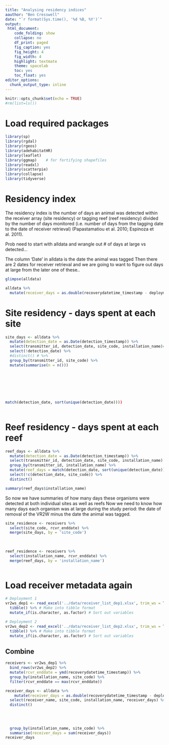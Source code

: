 ```yaml
---
title: "Analysing residency indices"
aauthor: "Ben Cresswell"
date: "`r format(Sys.time(), '%d %B, %Y')`"
output: 
 html_document:
    code_folding: show
    collapse: no
    df_print: paged
    fig_caption: yes
    fig_height: 4
    fig_width: 4
    highlight: textmate
    theme: spacelab
    toc: yes
    toc_float: yes
editor_options: 
  chunk_output_type: inline
---
```



```r
knitr::opts_chunk$set(echo = TRUE)
#rm(list=ls())
```


# Load required packages
```r
library(sp)
library(rgdal)
library(rgeos)
library(adehabitatHR)
library(leaflet)
library(ggmap)    # for fortifying shapefiles
library(readxl)
library(scatterpie)
library(collapse)
library(tidyverse)
```



# Residency index

The residency index is the number of days an animal was detected within the receiver array (site residency) or tagging reef (reef residency) divided by the number of days monitored (i.e. number of days from the tagging date to the date of receiver retrieval) (Papastamatiou et al. 2010; Espinoza et al. 2011).



Prob need to start with alldata and wrangle out # of days at large vs detected...

The column 'Date' in alldata is the date the animal was tagged
Then there are 2 dates for receiver retrieval and we are going to want to figure out days at large from the later one of these..


```r
glimpse(alldata)
```









```r
alldata %>% 
  mutate(receiver_days = as.double(recoverydatetime_timestamp - deploymentdatetime_timestamp))
```



# Site residency - days spent at each site
```r
site_days <- alldata %>% 
  mutate(detection_date = as.Date(detection_timestamp)) %>%                     # Turn time stamp into date
  select(transmitter_id, detection_date, site_code, installation_name)# %>%      # Variables required
  select(!detection_date) %>% 
  #distinct() # %>% 
  group_by(transmitter_id, site_code) %>% 
  mutate(summarise(n = n()))

           
           
           
           
           
           
match(detection_date, sort(unique(detection_date))))
           
```

# Reef residency - days spent at each reef
```r
reef_days <- alldata %>% 
  mutate(detection_date = as.Date(detection_timestamp)) %>% 
  select(transmitter_id, detection_date, site_code, installation_name) %>% 
  group_by(transmitter_id, installation_name) %>% 
  mutate(reef_days = match(detection_date, sort(unique(detection_date)))) %>% 
  select(!c(detection_date, site_code)) %>% 
  distinct()

summary(reef_days$installation_name)
```

So now we have summaries of how many days these organisms were detected at both individual sites as well as reefs
Now we need to know how many days each organism was at large during the study period: the date of removal of the VR2W minus the date the animal was tagged.




```r

site_residence <- receivers %>% 
  select(site_code, rcvr_enddate) %>% 
  merge(site_days, by = 'site_code')
  
  
  
reef_residence <- receivers %>%   
  select(installation_name, rcvr_enddate) %>% 
  merge(reef_days, by = 'installation_name')



```







# Load receiver metadata again
```r
# Deployment 1
vr2ws_dep1 <- read_excel('../data/receiver_list_dep1.xlsx', trim_ws = TRUE) %>%
  tibble() %>% # Make into tibble format
  mutate_if(is.character, as.factor) # Sort out variables

# Deployment 2
vr2ws_dep2 <- read_excel('../data/receiver_list_dep2.xlsx', trim_ws = TRUE) %>%
  tibble() %>% # Make into tibble format
  mutate_if(is.character, as.factor) # Sort out variables
```

## Combine 
```r
receivers <- vr2ws_dep1 %>% 
  bind_rows(vr2ws_dep2) %>% 
  mutate(rcvr_enddate = ymd(recoverydatetime_timestamp)) %>%
  group_by(installation_name, site_code) %>% 
  filter(rcvr_enddate == max(rcvr_enddate))

```




```r


receiver_days <- alldata %>% 
    mutate(receiver_days = as.double(recoverydatetime_timestamp - deploymentdatetime_timestamp)) %>% 
  select(receiver_name, site_code, installation_name, receiver_days) %>% 
  distinct()
  
  
  
  
  group_by(installation_name, site_code) %>% 
  summarise(receiver_days = sum(receiver_days))
receiver_days
```





























